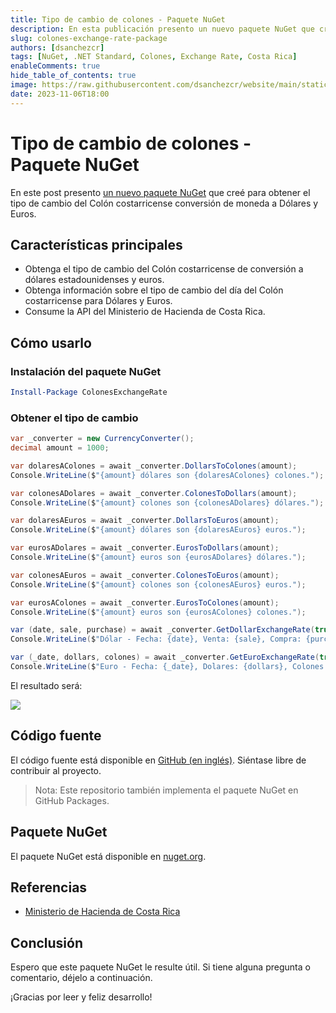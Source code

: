 ```yaml
---
title: Tipo de cambio de colones - Paquete NuGet
description: En esta publicación presento un nuevo paquete NuGet que creé para obtener el tipo de cambio de la conversión de la moneda del colon costarricense a dólares estadounidenses y euros.
slug: colones-exchange-rate-package
authors: [dsanchezcr]
tags: [NuGet, .NET Standard, Colones, Exchange Rate, Costa Rica]
enableComments: true
hide_table_of_contents: true
image: https://raw.githubusercontent.com/dsanchezcr/website/main/static/img/ColonesExchangeRate/Icon.png
date: 2023-11-06T18:00
---
```


# Tipo de cambio de colones - Paquete NuGet

En este post presento [un nuevo paquete NuGet](https://nuget.org/packages/ColonesExchangeRate) que creé para obtener el tipo de cambio del Colón costarricense conversión de moneda a Dólares y Euros.

<!--truncate-->

## Características principales

*   Obtenga el tipo de cambio del Colón costarricense de conversión a dólares estadounidenses y euros.
*   Obtenga información sobre el tipo de cambio del día del Colón costarricense para Dólares y Euros.
*   Consume la API del Ministerio de Hacienda de Costa Rica.

## Cómo usarlo

### Instalación del paquete NuGet

```powershell
Install-Package ColonesExchangeRate
```

### Obtener el tipo de cambio

```csharp
﻿var _converter = new CurrencyConverter();
decimal amount = 1000;

var dolaresAColones = await _converter.DollarsToColones(amount);
Console.WriteLine($"{amount} dólares son {dolaresAColones} colones.");

var colonesADolares = await _converter.ColonesToDollars(amount);
Console.WriteLine($"{amount} colones son {colonesADolares} dólares.");

var dolaresAEuros = await _converter.DollarsToEuros(amount);
Console.WriteLine($"{amount} dólares son {dolaresAEuros} euros.");

var eurosADolares = await _converter.EurosToDollars(amount);
Console.WriteLine($"{amount} euros son {eurosADolares} dólares.");

var colonesAEuros = await _converter.ColonesToEuros(amount);
Console.WriteLine($"{amount} colones son {colonesAEuros} euros.");

var eurosAColones = await _converter.EurosToColones(amount);
Console.WriteLine($"{amount} euros son {eurosAColones} colones.");

var (date, sale, purchase) = await _converter.GetDollarExchangeRate(true);
Console.WriteLine($"Dólar - Fecha: {date}, Venta: {sale}, Compra: {purchase}");

var (_date, dollars, colones) = await _converter.GetEuroExchangeRate(true);
Console.WriteLine($"Euro - Fecha: {_date}, Dolares: {dollars}, Colones: {colones}");
```

El resultado será:

![](pathname:///img/ColonesExchangeRate/ConsoleResult.jpg)

## Código fuente

El código fuente está disponible en [GitHub (en inglés)](https://github.com/dsanchezcr/ColonesExchangeRate). Siéntase libre de contribuir al proyecto.

> Nota: Este repositorio también implementa el paquete NuGet en GitHub Packages.

## Paquete NuGet

El paquete NuGet está disponible en [nuget.org](https://nuget.org/packages/ColonesExchangeRate).

## Referencias

*   [Ministerio de Hacienda de Costa Rica](https://api.hacienda.go.cr/indicadores/tc)

## Conclusión

Espero que este paquete NuGet le resulte útil. Si tiene alguna pregunta o comentario, déjelo a continuación.

¡Gracias por leer y feliz desarrollo!